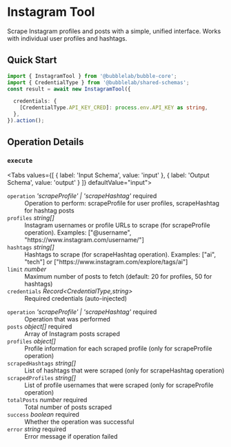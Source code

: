 # Instagram Tool

Scrape Instagram profiles and posts with a simple, unified interface. Works with individual user profiles and hashtags.


## Quick Start

```typescript
import { InstagramTool } from '@bubblelab/bubble-core';
import { CredentialType } from '@bubblelab/shared-schemas';
const result = await new InstagramTool({

  credentials: {
    [CredentialType.API_KEY_CRED]: process.env.API_KEY as string,
  },
}).action();
```

## Operation Details

### `execute`

<Tabs values={[
  { label: 'Input Schema', value: 'input' },
  { label: 'Output Schema', value: 'output' }
]} defaultValue="input">
  <TabItem value="input">

<div className="schema-card">
<dl>
  <dt><code>operation</code> <em>'scrapeProfile' | 'scrapeHashtag'</em> <span style={{color:'#d32f2f',fontWeight:600}}>required</span></dt>
  <dd>Operation to perform: scrapeProfile for user profiles, scrapeHashtag for hashtag posts</dd>

  <dt><code>profiles</code> <em>string[]</em> </dt>
  <dd>Instagram usernames or profile URLs to scrape (for scrapeProfile operation). Examples: ["@username", "https://www.instagram.com/username/"]</dd>

  <dt><code>hashtags</code> <em>string[]</em> </dt>
  <dd>Hashtags to scrape (for scrapeHashtag operation). Examples: ["ai", "tech"] or ["https://www.instagram.com/explore/tags/ai"]</dd>

  <dt><code>limit</code> <em>number</em> </dt>
  <dd>Maximum number of posts to fetch (default: 20 for profiles, 50 for hashtags)</dd>

  <dt><code>credentials</code> <em>Record&lt;CredentialType,string&gt;</em> </dt>
  <dd>Required credentials (auto-injected)</dd>
</dl>

</div>

  </TabItem>
  <TabItem value="output">

<div className="schema-card">
<dl>
  <dt><code>operation</code> <em>'scrapeProfile' | 'scrapeHashtag'</em> <span style={{color:'#d32f2f',fontWeight:600}}>required</span></dt>
  <dd>Operation that was performed</dd>

  <dt><code>posts</code> <em>object[]</em> <span style={{color:'#d32f2f',fontWeight:600}}>required</span></dt>
  <dd>Array of Instagram posts scraped</dd>

  <dt><code>profiles</code> <em>object[]</em> </dt>
  <dd>Profile information for each scraped profile (only for scrapeProfile operation)</dd>

  <dt><code>scrapedHashtags</code> <em>string[]</em> </dt>
  <dd>List of hashtags that were scraped (only for scrapeHashtag operation)</dd>

  <dt><code>scrapedProfiles</code> <em>string[]</em> </dt>
  <dd>List of profile usernames that were scraped (only for scrapeProfile operation)</dd>

  <dt><code>totalPosts</code> <em>number</em> <span style={{color:'#d32f2f',fontWeight:600}}>required</span></dt>
  <dd>Total number of posts scraped</dd>

  <dt><code>success</code> <em>boolean</em> <span style={{color:'#d32f2f',fontWeight:600}}>required</span></dt>
  <dd>Whether the operation was successful</dd>

  <dt><code>error</code> <em>string</em> <span style={{color:'#d32f2f',fontWeight:600}}>required</span></dt>
  <dd>Error message if operation failed</dd>
</dl>

</div>

  </TabItem>
</Tabs>

